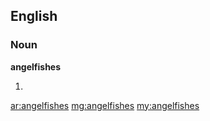 ==English==

===Noun===
'''angelfishes'''

# {{plural of|angelfish}}

[[ar:angelfishes]]
[[mg:angelfishes]]
[[my:angelfishes]]